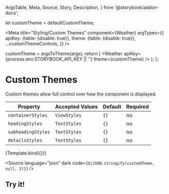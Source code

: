   ArgsTable,
  Meta,
  Source,
  Story,
  Description,
} from '@storybook/addon-docs';

let customTheme = defaultCustomTheme;

<Meta
  title="Styling/Custom Themes"
  component={Weather}
  argTypes={{
    apiKey: {table: {disable: true}},
    theme: {table: {disable: true}},
    ...customThemeControls,
  }}
/>

  customTheme = argsToTheme(args);
  return (
    <Weather apiKey={process.env.STORYBOOK_API_KEY || ''} theme={customTheme} />
  );
};

# Custom Themes

<Description>
  Custom themes allow full control over how the component is displayed.
</Description>

| Property           | Accepted Values | Default | Required |
| ------------------ | --------------- | ------- | -------- |
| `containerStyles`  | `ViewStyles`    | `{}`    | no       |
| `headingStyles`    | `TextStyles`    | `{}`    | no       |
| `subheadingStyles` | `TextStyles`    | `{}`    | no       |
| `detailsStyles`    | `TextStyles`    | `{}`    | no       |

<Story name="Custom Themes">{Template.bind({})}</Story>

<Source language="json" dark code={`${JSON.stringify(customTheme, null, 2)}`} />

## Try it!

<ArgsTable story="Custom Themes" />
